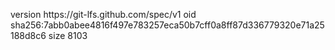version https://git-lfs.github.com/spec/v1
oid sha256:7abb0abee4816f497e783257eca50b7cff0a8ff87d336779320e71a25188d8c6
size 8103

